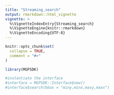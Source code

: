 ```yaml
---
title: "Streaming_search"
output: rmarkdown::html_vignette
vignette: >
  %\VignetteIndexEntry{Streaming_search}
  %\VignetteEngine{knitr::rmarkdown}
  %\VignetteEncoding{UTF-8}
---
```


```r
knitr::opts_chunk$set(
  collapse = TRUE,
  comment = "#>"
)
```

```r
library(MGPSDK)
```
```r
#instantiate the interface
#interface = MGPSDK::Interface$new()
#interface$search(bbox = "miny,minx,maxy,maxx")
```

